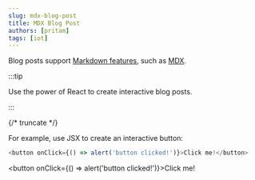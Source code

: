 ```yaml
---
slug: mdx-blog-post
title: MDX Blog Post
authors: [pritam]
tags: [iot]
---
```


Blog posts support [Markdown features](https://test.io/docs/markdown-features), such as [MDX](https://mdxjs.com/).

:::tip

Use the power of React to create interactive blog posts.

:::

{/* truncate */}

For example, use JSX to create an interactive button:

```js
<button onClick={() => alert('button clicked!')}>Click me!</button>
```

<button onClick={() => alert('button clicked!')}>Click me!</button>
